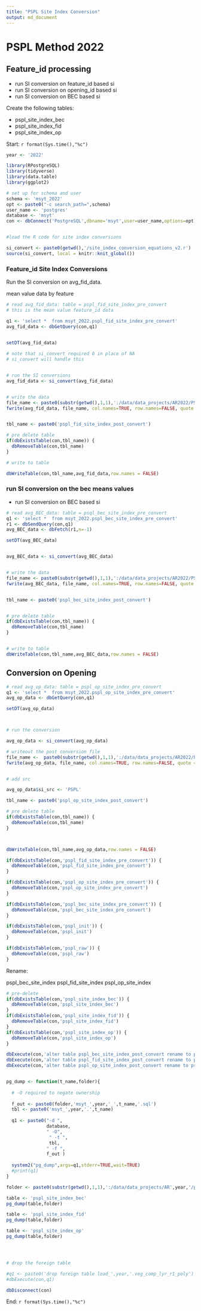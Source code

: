 ```yaml
---
title: "PSPL Site Index Conversion"
output: md_document
---
```



# PSPL Method 2022  

## Feature_id processing 

- run SI conversion on feature_id based si
- run SI conversion on opening_id based si
- run SI conversion on BEC based si 



Create the following tables:

- pspl_site_index_bec
- pspl_site_index_fid
- pspl_site_index_op


Start: `r format(Sys.time(),"%c")`

```r

year <- '2022'

library(RPostgreSQL)
library(tidyverse)
library(data.table)
library(ggplot2)

# set up for schema and user
schema <- 'msyt_2022'
opt <- paste0("-c search_path=",schema)
user_name <- 'postgres'
database <- 'msyt'
con <- dbConnect('PostgreSQL',dbname='msyt',user=user_name,options=opt)


#load the R code for site index conversions

si_convert <- paste0(getwd(),'/site_index_conversion_equations_v2.r')
source(si_convert, local = knitr::knit_global())


```



### Feature_id Site Index Conversions

Run the SI conversion on avg_fid_data.   

mean value data by feature



```r


# read avg_fid_data: table = pspl_fid_site_index_pre_convert
# this is the mean value feature_id data

q1 <- 'select *  from msyt_2022.pspl_fid_site_index_pre_convert'
avg_fid_data <- dbGetQuery(con,q1)
 

setDT(avg_fid_data)

# note that si_convert required 0 in place of NA
# si_convert will handle this


# run the SI conversions
avg_fid_data <- si_convert(avg_fid_data)


# write the data
file_name <- paste0(substr(getwd(),1,1),':/data/data_projects/AR2022/PSPL/si_data/pspl_fid_site_index_post_convert.csv')
fwrite(avg_fid_data, file_name, col.names=TRUE, row.names=FALSE, quote = FALSE, sep=",")


tbl_name <- paste0('pspl_fid_site_index_post_convert')

# pre delete table
if(dbExistsTable(con,tbl_name)) {
  dbRemoveTable(con,tbl_name)
}

# write to table

dbWriteTable(con,tbl_name,avg_fid_data,row.names = FALSE)

```



### run SI conversion on the bec means values


- run SI conversion on BEC based si 

```r

# read avg_BEC_data: table = psql_bec_site_index_pre_convert
q1 <- 'select *  from msyt_2022.pspl_bec_site_index_pre_convert'
r1 <- dbSendQuery(con,q1)
avg_BEC_data <- dbFetch(r1,n=-1)

setDT(avg_BEC_data)


avg_BEC_data <- si_convert(avg_BEC_data)


# write the data
file_name <- paste0(substr(getwd(),1,1),':/data/data_projects/AR2022/PSPL/si_data/pspl_bec_site_index_post_convert.csv')
fwrite(avg_BEC_data, file_name, col.names=TRUE, row.names=FALSE, quote = FALSE, sep=",")


tbl_name <- paste0('pspl_bec_site_index_post_convert')


# pre delete table
if(dbExistsTable(con,tbl_name)) {
  dbRemoveTable(con,tbl_name)
}


# write to table
dbWriteTable(con,tbl_name,avg_BEC_data,row.names = FALSE)


```




## Conversion on Opening

```r



# read avg_op_data: table = pspl_op_site_index_pre_convert
q1 <- 'select *  from msyt_2022.pspl_op_site_index_pre_convert'
avg_op_data <- dbGetQuery(con,q1)

setDT(avg_op_data)



# run the conversion

avg_op_data <- si_convert(avg_op_data)

# writeout the post conversion file
file_name <-  paste0(substr(getwd(),1,1),':/data/data_projects/AR2022/PSPL/si_data/pspl_op_site_index_post_convert.csv')
fwrite(avg_op_data, file_name, col.names=TRUE, row.names=FALSE, quote = FALSE, sep=",")


# add src

avg_op_data$si_src <- 'PSPL'

tbl_name <- paste0('pspl_op_site_index_post_convert')

# pre delete table
if(dbExistsTable(con,tbl_name)) {
  dbRemoveTable(con,tbl_name)
}



dbWriteTable(con,tbl_name,avg_op_data,row.names = FALSE)


```


```r
 

if(dbExistsTable(con,'pspl_fid_site_index_pre_convert')) {
  dbRemoveTable(con,'pspl_fid_site_index_pre_convert')
}

if(dbExistsTable(con,'pspl_op_site_index_pre_convert')) {
  dbRemoveTable(con,'pspl_op_site_index_pre_convert')
}

if(dbExistsTable(con,'pspl_bec_site_index_pre_convert')) {
  dbRemoveTable(con,'pspl_bec_site_index_pre_convert')
}

if(dbExistsTable(con,'pspl_init')) {
  dbRemoveTable(con,'pspl_init')
}

if(dbExistsTable(con,'pspl_raw')) {
  dbRemoveTable(con,'pspl_raw')
}

```


Rename: 

pspl_bec_site_index
pspl_fid_site_index
pspl_op_site_index

```r

# pre-delete
if(dbExistsTable(con,'pspl_site_index_bec')) {
  dbRemoveTable(con,'pspl_site_index_bec')
}
if(dbExistsTable(con,'pspl_site_index_fid')) {
  dbRemoveTable(con,'pspl_site_index_fid')
}
if(dbExistsTable(con,'pspl_site_index_op')) {
  dbRemoveTable(con,'pspl_site_index_op')
}

dbExecute(con,'alter table pspl_bec_site_index_post_convert rename to pspl_site_index_bec')
dbExecute(con,'alter table pspl_fid_site_index_post_convert rename to pspl_site_index_fid')
dbExecute(con,'alter table pspl_op_site_index_post_convert rename to pspl_site_index_op')



```


```r

pg_dump <- function(t_name,folder){
  
  # -O required to negate ownership
  
  f_out <- paste0(folder,'msyt_',year,'_',t_name,'.sql')
  tbl <- paste0('msyt_',year,'.',t_name)
  
  q1 <- paste0("-d ",
               database,
               " -O",
                " -t ",
                tbl,
               " -f ",
               f_out )
  
  system2("pg_dump",args=q1,stderr=TRUE,wait=TRUE)
  #print(q1)
}

```


```r

folder <- paste0(substr(getwd(),1,1),':/data/data_projects/AR',year,'/pg_dump/')

table <- 'pspl_site_index_bec'
pg_dump(table,folder)

table <- 'pspl_site_index_fid'
pg_dump(table,folder)

table <- 'pspl_site_index_op'
pg_dump(table,folder)




# drop the foreign table

#q1 <- paste0('drop foreign table load_',year,'.veg_comp_lyr_r1_poly')
#dbExecute(con,q1)

```



```r

dbDisconnect(con)

```



End: `r format(Sys.time(),"%c")`